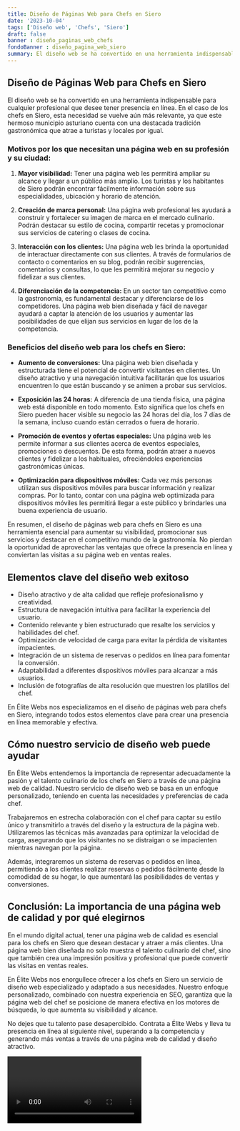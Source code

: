 ```yaml
---
title: Diseño de Páginas Web para Chefs en Siero
date: '2023-10-04'
tags: ['Diseño web', 'Chefs', 'Siero']
draft: false
banner : diseño_paginas_web_chefs
fondoBanner : diseño_pagina_web_siero
summary: El diseño web se ha convertido en una herramienta indispensable para cualquier profesional que desee tener presencia en línea. En el caso de los chefs en Siero, esta necesidad se vuelve aún más relevante, ya que este hermoso municipio asturiano cuenta con una destacada tradición gastronómica que atrae a turistas y locales por igual.
---
```


## Diseño de Páginas Web para Chefs en Siero

El diseño web se ha convertido en una herramienta indispensable para cualquier profesional que desee tener presencia en línea. En el caso de los chefs en Siero, esta necesidad se vuelve aún más relevante, ya que este hermoso municipio asturiano cuenta con una destacada tradición gastronómica que atrae a turistas y locales por igual.

### Motivos por los que necesitan una página web en su profesión y su ciudad:

1. **Mayor visibilidad:** Tener una página web les permitirá ampliar su alcance y llegar a un público más amplio. Los turistas y los habitantes de Siero podrán encontrar fácilmente información sobre sus especialidades, ubicación y horario de atención.

2. **Creación de marca personal:** Una página web profesional les ayudará a construir y fortalecer su imagen de marca en el mercado culinario. Podrán destacar su estilo de cocina, compartir recetas y promocionar sus servicios de catering o clases de cocina.

3. **Interacción con los clientes:** Una página web les brinda la oportunidad de interactuar directamente con sus clientes. A través de formularios de contacto o comentarios en su blog, podrán recibir sugerencias, comentarios y consultas, lo que les permitirá mejorar su negocio y fidelizar a sus clientes.

4. **Diferenciación de la competencia:** En un sector tan competitivo como la gastronomía, es fundamental destacar y diferenciarse de los competidores. Una página web bien diseñada y fácil de navegar ayudará a captar la atención de los usuarios y aumentar las posibilidades de que elijan sus servicios en lugar de los de la competencia.

### Beneficios del diseño web para los chefs en Siero:

- **Aumento de conversiones:** Una página web bien diseñada y estructurada tiene el potencial de convertir visitantes en clientes. Un diseño atractivo y una navegación intuitiva facilitarán que los usuarios encuentren lo que están buscando y se animen a probar sus servicios.

- **Exposición las 24 horas:** A diferencia de una tienda física, una página web está disponible en todo momento. Esto significa que los chefs en Siero pueden hacer visible su negocio las 24 horas del día, los 7 días de la semana, incluso cuando están cerrados o fuera de horario.

- **Promoción de eventos y ofertas especiales:** Una página web les permite informar a sus clientes acerca de eventos especiales, promociones o descuentos. De esta forma, podrán atraer a nuevos clientes y fidelizar a los habituales, ofreciéndoles experiencias gastronómicas únicas.

- **Optimización para dispositivos móviles:** Cada vez más personas utilizan sus dispositivos móviles para buscar información y realizar compras. Por lo tanto, contar con una página web optimizada para dispositivos móviles les permitirá llegar a este público y brindarles una buena experiencia de usuario.

En resumen, el diseño de páginas web para chefs en Siero es una herramienta esencial para aumentar su visibilidad, promocionar sus servicios y destacar en el competitivo mundo de la gastronomía. No pierdan la oportunidad de aprovechar las ventajas que ofrece la presencia en línea y conviertan las visitas a su página web en ventas reales.

<GifSeo />

<Cta />

## Elementos clave del diseño web exitoso

- Diseño atractivo y de alta calidad que refleje profesionalismo y creatividad.
- Estructura de navegación intuitiva para facilitar la experiencia del usuario.
- Contenido relevante y bien estructurado que resalte los servicios y habilidades del chef.
- Optimización de velocidad de carga para evitar la pérdida de visitantes impacientes.
- Integración de un sistema de reservas o pedidos en línea para fomentar la conversión.
- Adaptabilidad a diferentes dispositivos móviles para alcanzar a más usuarios.
- Inclusión de fotografías de alta resolución que muestren los platillos del chef.

En Élite Webs nos especializamos en el diseño de páginas web para chefs en Siero, integrando todos estos elementos clave para crear una presencia en línea memorable y efectiva.

## Cómo nuestro servicio de diseño web puede ayudar

En Élite Webs entendemos la importancia de representar adecuadamente la pasión y el talento culinario de los chefs en Siero a través de una página web de calidad. Nuestro servicio de diseño web se basa en un enfoque personalizado, teniendo en cuenta las necesidades y preferencias de cada chef.

Trabajaremos en estrecha colaboración con el chef para captar su estilo único y transmitirlo a través del diseño y la estructura de la página web. Utilizaremos las técnicas más avanzadas para optimizar la velocidad de carga, asegurando que los visitantes no se distraigan o se impacienten mientras navegan por la página.

Además, integraremos un sistema de reservas o pedidos en línea, permitiendo a los clientes realizar reservas o pedidos fácilmente desde la comodidad de su hogar, lo que aumentará las posibilidades de ventas y conversiones.

## Conclusión: La importancia de una página web de calidad y por qué elegirnos

En el mundo digital actual, tener una página web de calidad es esencial para los chefs en Siero que desean destacar y atraer a más clientes. Una página web bien diseñada no solo muestra el talento culinario del chef, sino que también crea una impresión positiva y profesional que puede convertir las visitas en ventas reales.

En Élite Webs nos enorgullece ofrecer a los chefs en Siero un servicio de diseño web especializado y adaptado a sus necesidades. Nuestro enfoque personalizado, combinado con nuestra experiencia en SEO, garantiza que la página web del chef se posicione de manera efectiva en los motores de búsqueda, lo que aumenta su visibilidad y alcance.

No dejes que tu talento pase desapercibido. Contrata a Élite Webs y lleva tu presencia en línea al siguiente nivel, superando a la competencia y generando más ventas a través de una página web de calidad y diseño atractivo.

<Video />

<CtaBot job='Chefs' city='Siero'/>

<Gmaps query='Siero+españa+maps' />